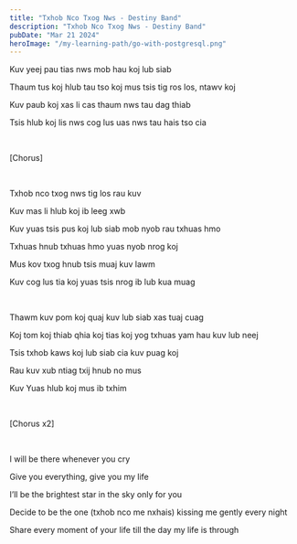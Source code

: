 ```yaml
---
title: "Txhob Nco Txog Nws - Destiny Band"
description: "Txhob Nco Txog Nws - Destiny Band"
pubDate: "Mar 21 2024"
heroImage: "/my-learning-path/go-with-postgresql.png"
---
```


Kuv yeej pau tias nws mob hau koj lub siab

Thaum tus koj hlub tau tso koj mus tsis tig ros los, ntawv koj

Kuv paub koj xas li cas thaum nws tau dag thiab

Tsis hlub koj lis nws cog lus uas nws tau hais tso cia

<br />

[Chorus]

<br />

Txhob nco txog nws tig los rau kuv

Kuv mas li hlub koj ib leeg xwb

Kuv yuas tsis pus koj lub siab mob nyob rau txhuas hmo

Txhuas hnub txhuas hmo yuas nyob nrog koj

Mus kov txog hnub tsis muaj kuv lawm

Kuv cog lus tia koj yuas tsis nrog ib lub kua muag

<br />

Thawm kuv pom koj quaj kuv lub siab xas tuaj cuag

Koj tom koj thiab qhia koj tias koj yog txhuas yam hau kuv lub neej

Tsis txhob kaws koj lub siab cia kuv puag koj

Rau kuv xub ntiag txij hnub no mus

Kuv Yuas hlub koj mus ib txhim

<br />

[Chorus x2]

<br />

I will be there whenever you cry

Give you everything, give you my life

I’ll be the brightest star in the sky only for you

Decide to be the one (txhob nco me nxhais) kissing me gently every night

Share every moment of your life till the day my life is through
